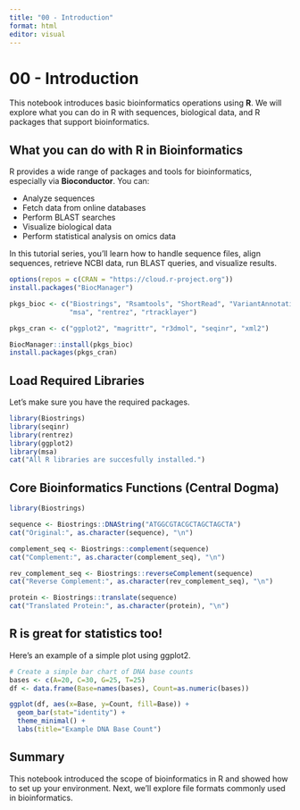 ```yaml
---
title: "00 - Introduction"
format: html
editor: visual
---
```


# 00 - Introduction

This notebook introduces basic bioinformatics operations using **R**. We will explore what you can do in R with sequences, biological data, and R packages that support bioinformatics.

## What you can do with R in Bioinformatics

R provides a wide range of packages and tools for bioinformatics, especially via **Bioconductor**. You can:

-   Analyze sequences
-   Fetch data from online databases
-   Perform BLAST searches
-   Visualize biological data
-   Perform statistical analysis on omics data

In this tutorial series, you'll learn how to handle sequence files, align sequences, retrieve NCBI data, run BLAST queries, and visualize results.

```r
options(repos = c(CRAN = "https://cloud.r-project.org"))
install.packages("BiocManager")

pkgs_bioc <- c("Biostrings", "Rsamtools", "ShortRead", "VariantAnnotation",
               "msa", "rentrez", "rtracklayer")

pkgs_cran <- c("ggplot2", "magrittr", "r3dmol", "seqinr", "xml2")

BiocManager::install(pkgs_bioc)
install.packages(pkgs_cran)

```

## Load Required Libraries

Let's make sure you have the required packages.

```r
library(Biostrings)
library(seqinr)
library(rentrez)
library(ggplot2)
library(msa)
cat("All R libraries are succesfully installed.")
```

## Core Bioinformatics Functions (Central Dogma)

```r
library(Biostrings)

sequence <- Biostrings::DNAString("ATGGCGTACGCTAGCTAGCTA")
cat("Original:", as.character(sequence), "\n")

complement_seq <- Biostrings::complement(sequence)
cat("Complement:", as.character(complement_seq), "\n")

rev_complement_seq <- Biostrings::reverseComplement(sequence)
cat("Reverse Complement:", as.character(rev_complement_seq), "\n")

protein <- Biostrings::translate(sequence)
cat("Translated Protein:", as.character(protein), "\n")

```

## R is great for statistics too!

Here's an example of a simple plot using ggplot2.

```r
# Create a simple bar chart of DNA base counts
bases <- c(A=20, C=30, G=25, T=25)
df <- data.frame(Base=names(bases), Count=as.numeric(bases))

ggplot(df, aes(x=Base, y=Count, fill=Base)) +
  geom_bar(stat="identity") +
  theme_minimal() +
  labs(title="Example DNA Base Count")

```

## Summary

This notebook introduced the scope of bioinformatics in R and showed how to set up your environment. Next, we'll explore file formats commonly used in bioinformatics.
